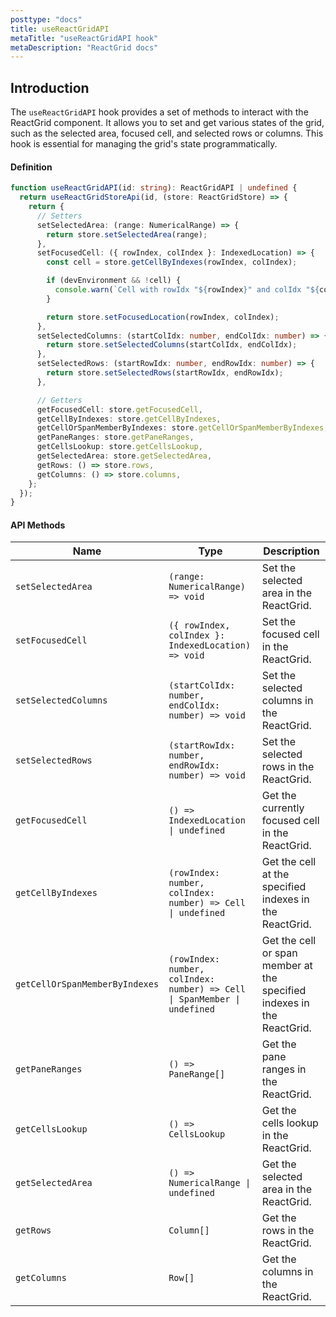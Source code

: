 ```yaml
---
posttype: "docs"
title: useReactGridAPI
metaTitle: "useReactGridAPI hook"
metaDescription: "ReactGrid docs"
---
```


## Introduction

The `useReactGridAPI` hook provides a set of methods to interact with the ReactGrid component. It allows you to set and get various states of the grid, such as the selected area, focused cell, and selected rows or columns. This hook is essential for managing the grid's state programmatically.

#### Definition

```ts
function useReactGridAPI(id: string): ReactGridAPI | undefined {
  return useReactGridStoreApi(id, (store: ReactGridStore) => {
    return {
      // Setters
      setSelectedArea: (range: NumericalRange) => {
        return store.setSelectedArea(range);
      },
      setFocusedCell: ({ rowIndex, colIndex }: IndexedLocation) => {
        const cell = store.getCellByIndexes(rowIndex, colIndex);

        if (devEnvironment && !cell) {
          console.warn(`Cell with rowIdx "${rowIndex}" and colIdx "${colIndex}" does not exist.`);
        }

        return store.setFocusedLocation(rowIndex, colIndex);
      },
      setSelectedColumns: (startColIdx: number, endColIdx: number) => {
        return store.setSelectedColumns(startColIdx, endColIdx);
      },
      setSelectedRows: (startRowIdx: number, endRowIdx: number) => {
        return store.setSelectedRows(startRowIdx, endRowIdx);
      },

      // Getters
      getFocusedCell: store.getFocusedCell,
      getCellByIndexes: store.getCellByIndexes,
      getCellOrSpanMemberByIndexes: store.getCellOrSpanMemberByIndexes,
      getPaneRanges: store.getPaneRanges,
      getCellsLookup: store.getCellsLookup,
      getSelectedArea: store.getSelectedArea,
      getRows: () => store.rows,
      getColumns: () => store.columns,
    };
  });
}

```

#### API Methods

| Name                       | Type                                                                                          | Description                                                                                             |
|----------------------------|-----------------------------------------------------------------------------------------------|---------------------------------------------------------------------------------------------------------|
| `setSelectedArea`          | `(range: NumericalRange) => void`                                                              | Set the selected area in the ReactGrid.                                                                 |
| `setFocusedCell`           | `({ rowIndex, colIndex }: IndexedLocation) => void`                                            | Set the focused cell in the ReactGrid.                                                                   |
| `setSelectedColumns`       | `(startColIdx: number, endColIdx: number) => void`                                             | Set the selected columns in the ReactGrid.                                                               |
| `setSelectedRows`          | `(startRowIdx: number, endRowIdx: number) => void`                                            | Set the selected rows in the ReactGrid.                                                                  |
| `getFocusedCell`           | `() => IndexedLocation \| undefined`                                                            | Get the currently focused cell in the ReactGrid.                                                         |
| `getCellByIndexes`         | `(rowIndex: number, colIndex: number) => Cell \| undefined`                                    | Get the cell at the specified indexes in the ReactGrid.                                                   |
| `getCellOrSpanMemberByIndexes` | `(rowIndex: number, colIndex: number) => Cell \| SpanMember \| undefined`                      | Get the cell or span member at the specified indexes in the ReactGrid.                                  |
| `getPaneRanges`            | `() => PaneRange[]`                                                                          | Get the pane ranges in the ReactGrid.                                                                    |
| `getCellsLookup`           | `() => CellsLookup`                                                                         | Get the cells lookup in the ReactGrid.                                                                   |
| `getSelectedArea`          | `() => NumericalRange \| undefined`                                                             | Get the selected area in the ReactGrid.                                                                  |
| `getRows`          | `Column[]`                                                             | Get the rows in the ReactGrid.                                                                  |
| `getColumns`          | `Row[]`                                                             | Get the columns in the ReactGrid.                                                                  |
